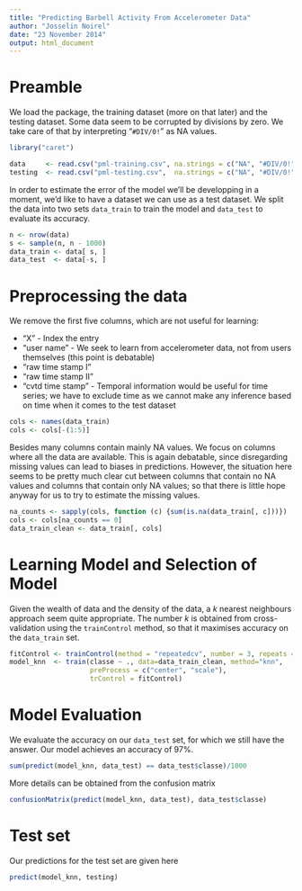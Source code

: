 ```yaml
---
title: "Predicting Barbell Activity From Accelerometer Data"
author: "Josselin Noirel"
date: "23 November 2014"
output: html_document
---
```


# Preamble

We load the package, the training dataset (more on that later) and the testing dataset.  Some data seem to be corrupted by divisions by zero.  We take care of that by interpreting "`#DIV/0!`" as NA values.

```r
library("caret")

data     <- read.csv("pml-training.csv", na.strings = c("NA", "#DIV/0!"))
testing  <- read.csv("pml-testing.csv",  na.strings = c("NA", "#DIV/0!"))
```

In order to estimate the error of the model we'll be developping in a moment, we'd like to have a dataset we can use as a test dataset.  We split the data into two sets `data_train` to train the model and `data_test` to evaluate its accuracy.

```r
n <- nrow(data)
s <- sample(n, n - 1000)
data_train <- data[ s, ]
data_test  <- data[-s, ]
```

# Preprocessing the data

We remove the first five columns, which are not useful for learning:

* "X" - Index the entry
* "user name" - We seek to learn from accelerometer data, not from users themselves (this point is debatable)
* "raw time stamp I"
* "raw time stamp II"
* "cvtd time stamp" - Temporal information would be useful for time series; we have to exclude time as we cannot make any inference based on time when it comes to the test dataset

```r
cols <- names(data_train)
cols <- cols[-(1:5)]
```

Besides many columns contain mainly NA values.  We focus on columns where all the data are available.  This is again debatable, since disregarding missing values can lead to biases in predictions.  However, the situation here seems to be pretty much clear cut between columns that contain no NA values and columns that contain only NA values; so that there is little hope anyway for us to try to estimate the missing values.

```r
na_counts <- sapply(cols, function (c) {sum(is.na(data_train[, c]))})
cols <- cols[na_counts == 0]
data_train_clean <- data_train[, cols]
```

# Learning Model and Selection of Model

Given the wealth of data and the density of the data, a $k$ nearest neighbours approach seem quite appropriate.  The number $k$ is obtained from cross-validation using the `trainControl` method, so that it maximises accuracy on the `data_train` set.

```r
fitControl <- trainControl(method = "repeatedcv", number = 3, repeats = 3)
model_knn  <- train(classe ~ ., data=data_train_clean, method="knn",
                    preProcess = c("center", "scale"),
                    trControl = fitControl)
```

# Model Evaluation

We evaluate the accuracy on our `data_test` set, for which we still have the answer.  Our model achieves an accuracy of 97%.

```r
sum(predict(model_knn, data_test) == data_test$classe)/1000
```

More details can be obtained from the confusion matrix

```r
confusionMatrix(predict(model_knn, data_test), data_test$classe)
```

# Test set

Our predictions for the test set are given here

```r
predict(model_knn, testing)
```
